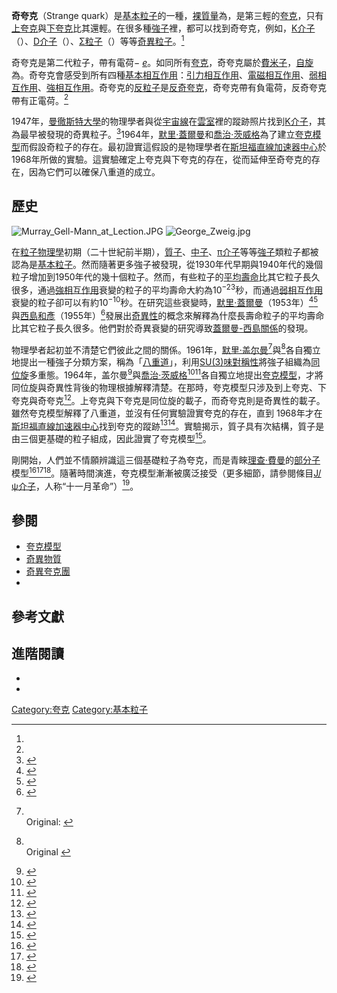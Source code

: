 {{Infobox Particle
| bgcolour =
| name = 奇夸克
| image =
| caption =
| num_types =
| composition = [[基本粒子|基本粒子]]
| family = [[费米子|费米子]]
| group = [[夸克|夸克]]
| generation = 第二代
| interaction = [[强相互作用|强相互作用]]<br>[[弱相互作用|弱相互作用]]<br>[[电磁相互作用|电磁相互作用]]<br>[[引力相互作用|引力相互作用]]
| particle =
| antiparticle = 反奇夸克（{{SubatomicParticle|Strange antiquark}}）
| theorized = [[默里·盖尔曼|默里·盖尔曼]]（1964年）<br>[[乔治·茨威格|乔治·茨威格]]（1964年）
| discovered =1968, [[SLAC|SLAC]]
| symbol ={{SubatomicParticle|Strange quark}}
| mass = {{val|95|5|-5|ul=MeV/c2}}<ref name="PDG2012">{{cite web
  |author=J. Beringer (Particle Data Group)
  |url=http://pdg.lbl.gov/2012/tables/rpp2012-sum-quarks.pdf
  |title=PDGLive Particle Summary 'Quarks (u, d, s, c, b, t, b′, t′, Free)'
  |publisher=Particle Data Group
  |year=2012
  |accessdate=2012-11-30
  |display-authors=etal
  |archive-url=https://web.archive.org/web/20130512010447/http://pdg.lbl.gov/2012/tables/rpp2012-sum-quarks.pdf
  |archive-date=2013-05-12
  |dead-url=yes
  }}</ref>
| decay_time =
| decay_particle = [[上夸克|上夸克]]
| electric_charge = −{{sfrac|1|3}} [[基本电荷|e]]
| color_charge = 是
| spin = {{frac|1|2}}
| num_spin_states =
 |weak_isospin    = {{nowrap|[[手徵性|LH]]: −{{sfrac|1|2}}, [[手徵性|RH]]: 0}}
 |weak_hypercharge= {{nowrap|[[手徵性|LH]]: {{sfrac|1|3}}, [[手徵性|RH]]: −{{sfrac|2|3}}}}
}}

'''奇夸克'''（Strange quark）是[[基本粒子|基本粒子]]的一種，[[夸克#質量|裸質量]]為{{val|95|5|-5|ul=MeV/c2}}，是第三輕的[[夸克|夸克]]，只有[[上夸克|上夸克]]與[[下夸克|下夸克]]比其還輕。在很多種[[強子|強子]]裡，都可以找到奇夸克，例如，[[K介子|K介子]]（{{SubatomicParticle|Kaon}}）、[[D介子|D介子]]（{{SubatomicParticle|Strange D}}）、[[Σ粒子|Σ粒子]]（{{SubatomicParticle|Sigma}}）等等[[奇異物質|奇異粒子]]。<ref name="PDG2012"/>

奇夸克是第二代粒子，帶有電荷−{{sfrac|1|3}} [[基本电荷|''e'']]。如同所有[[夸克|夸克]]，奇夸克屬於[[費米子|費米子]]，[[自旋|自旋]]為{{sfrac|1|2}}。奇夸克會感受到所有四種[[基本相互作用|基本相互作用]]：[[引力相互作用|引力相互作用]]、[[電磁相互作用|電磁相互作用]]、[[弱相互作用|弱相互作用]]、[[強相互作用|強相互作用]]。奇夸克的[[反粒子|反粒子]]是[[反奇夸克|反奇夸克]]，奇夸克帶有負電荷，反奇夸克帶有正電荷。<ref name="PDG2012"/>

1947年，[[曼徹斯特大學|曼徹斯特大學]]的物理學者{{link-en|喬治·羅徹斯特|George Rochester}}與{{link-en|克里福德·巴特勒|Clifford Butler}}從[[宇宙線|宇宙線]]在[[雲室|雲室]]裡的蹤跡照片找到[[K介子|K介子]]，其為最早被發現的奇異粒子。<ref>{{cite web
 | url =https://timeline.web.cern.ch/clifford-butler-and-george-rochester-discover-the-kaon-first-strange-particle
 | title =Clifford Butler and George Rochester discover the kaon, first strange particle
 | website =CERN timelines
 | publisher =CERN
 | accessdate =2018-07-17
 | archive-date =2018-07-18
 | archive-url =https://web.archive.org/web/20180718030711/https://timeline.web.cern.ch/clifford-butler-and-george-rochester-discover-the-kaon-first-strange-particle
 | dead-url =no
 }}</ref>1964年，[[默里·蓋爾曼|默里·蓋爾曼]]和[[喬治·茨威格|喬治·茨威格]]為了建立[[夸克模型|夸克模型]]而假設奇粒子的存在。最初證實這假設的是物理學者在[[斯坦福直線加速器中心|斯坦福直線加速器中心]]於1968年所做的{{le|深度非弹性碰撞|Deep inelastic scattering}}實驗。這實驗確定上夸克與下夸克的存在，從而延伸至奇夸克的存在，因為它們可以確保八重道的成立。

==歷史==
[[File:Murray_Gell-Mann_at_Lection.JPG|thumb]]
[[File:George_Zweig.jpg|thumb]]

在[[粒子物理學|粒子物理學]]初期（二十世紀前半期），[[質子|質子]]、[[中子|中子]]、[[π介子|π介子]]等等[[強子|強子]]類粒子都被認為是[[基本粒子|基本粒子]]。然而隨著更多強子被發現，{{le|粒子園|particle zoo}}從1930年代早期與1940年代的幾個粒子增加到1950年代的幾十個粒子。然而，有些粒子的[[指数衰减#平均寿命|平均壽命]]比其它粒子長久很多，通過[[強相互作用|強相互作用]]衰變的粒子的平均壽命大約為10<sup>−23</sup>秒，而通過[[弱相互作用|弱相互作用]]衰變的粒子卻可以有約10<sup>−10</sup>秒。在研究這些衰變時，[[默里·蓋爾曼|默里·蓋爾曼]]（1953年）<ref>
{{cite journal
 |author=M. Gell-Mann
 |year=1953
 |title=Isotopic Spin and New Unstable Particles
 |journal=[[Physical_Review|Physical Review]]
 |volume=92 |issue= 3|page=833
 |doi=10.1103/PhysRev.92.833
|bibcode = 1953PhRv...92..833G }}</ref><ref>{{cite book
 |last=G. Johnson
 |year=2000
 |title=Strange Beauty: Murray Gell-Mann and the Revolution in Twentieth-Century Physics
 |url=https://books.google.com/books?id=iY0buZJ3kRAC&pg=PA119&lpg=PA119&dq=Isotopic+Spin+and+New+Unstable+Particles#v=onepage&q=Isotopic%20Spin%20and%20New%20Unstable%20Particles&f=false
 |page=119
 |publisher=[[Random_House|Random House]]
 |isbn=0-679-43764-9
 |quote=By the end of the summer ... [Gell-Mann] completed his first paper, "Isotopic Spin and Curious Particles" and send it of to ''Physical Review''. The editors hated the title, so he amended it to "Strange Particles". They wouldn't go for that either—never mind that almost everybody used the term—suggesting insteand "Isotopic Spin and New Unstable Particles".
 |access-date=2018-07-17
 |archive-date=2019-05-02
 |archive-url=https://web.archive.org/web/20190502040039/https://books.google.com/books?id=iY0buZJ3kRAC&pg=PA119&lpg=PA119&dq=Isotopic+Spin+and+New+Unstable+Particles#v=onepage&q=Isotopic%20Spin%20and%20New%20Unstable%20Particles&f=false
 |dead-url=no
 }}</ref>與[[西島和彥|西島和彥]]（1955年）<ref>
{{cite journal
 |last=K. Nishijima
 |year=1955
 |first1=Kazuhiko
 |title=Charge Independence Theory of V Particles
 |journal=Progress of Theoretical Physics
 |volume=13 |page=285
 |doi=10.1143/PTP.13.285
|bibcode = 1955PThPh..13..285N
 |issue=3 }}</ref>發展出[[奇異性|奇異性]]的概念來解釋為什麼長壽命粒子的平均壽命比其它粒子長久很多。他們對於奇異衰變的研究導致[[蓋爾曼-西島關係|蓋爾曼-西島關係]]的發現。

物理學者起初並不清楚它們彼此之間的關係。1961年，[[默里·盖尔曼|默里·盖尔曼]]<ref>
{{cite book
 |author=M. Gell-Mann
 |year=2000 |origyear=1964
 |chapter=The Eightfold Way: A theory of strong interaction symmetry
 |editor=M. Gell-Mann, Y. Ne'eman
 |title=The Eightfold Way
 |page=11
 |publisher=Westview Press
 |isbn=0-7382-0299-1
}}<br> Original: {{Cite document
 |author=M. Gell-Mann
 |year=1961
 |title=The Eightfold Way: A theory of strong interaction symmetry
 |work=Synchrotron Laboratory Report CTSL-20
 |publisher=California Institute of Technology
 |postscript=<!--None-->
}}</ref>與{{le|尤瓦爾·內埃曼|Yuval Ne'eman}}<ref>
{{cite book
 |author=Y. Ne'eman
 |year=2000 |origyear=1964
 |chapter=Derivation of strong interactions from gauge invariance
 |editor=M. Gell-Mann, Y. Ne'eman
 |title=The Eightfold Way
 |publisher=Westview Press
 |isbn=0-7382-0299-1
}}<br>Original {{cite journal
 |author=Y. Ne'eman
 |year=1961
 |title=Derivation of strong interactions from gauge invariance
 |journal=Nuclear Physics
 |volume=26 |pages=222
 |doi=10.1016/0029-5582(61)90134-1
 |bibcode = 1961NucPh..26..222N
 |issue=2 }}</ref>各自獨立地提出一種強子分類方案，稱為「[[八重道|八重道]]」，利用[[特殊酉群|SU(3)]][[味_(粒子物理學)|味對稱性]]將強子組織為[[同位旋|同位旋]]多重態。1964年，盖尔曼<ref name="Gell-Man1964">
{{cite journal
 |author=M. Gell-Mann
 |title=A Schematic Model of Baryons and Mesons
 |journal=Physics Letters
 |volume=8 |issue=3 |pages=214–215
 |year=1964
 |doi=10.1016/S0031-9163(64)92001-3
|bibcode=1964PhL.....8..214G
}}</ref>與[[喬治·茨威格|喬治·茨威格]]<ref name="Zweig1964a">
{{cite journal
 |author=G. Zweig
 |title=An SU(3) Model for Strong Interaction Symmetry and its Breaking
 |journal=CERN Report No.8181/Th 8419
 |year=1964
}}</ref><ref name="Zweig1964b">
{{cite journal
 |author=G. Zweig
 |title=An SU(3) Model for Strong Interaction Symmetry and its Breaking: II
 |journal=CERN Report No.8419/Th 8412
 |year=1964
}}</ref>各自獨立地提出[[夸克模型|夸克模型]]，才將同位旋與奇異性背後的物理根據解釋清楚。在那時，夸克模型只涉及到上夸克、下夸克與奇夸克<ref name="Carithers">{{cite journal
 |author=B. Carithers, P. Grannis
 |title=Discovery of the Top Quark
 |url=http://www.slac.stanford.edu/pubs/beamline/25/3/25-3-carithers.pdf
 |format=PDF
 |journal=Beam Line
 |volume=25
 |issue=3
 |pages=4–16
 |publisher=[[SLAC|SLAC]]
 |year=1995
 |accessdate=2008-09-23
 |archive-date=2016-12-03
 |archive-url=https://web.archive.org/web/20161203184213/http://www.slac.stanford.edu/pubs/beamline/25/3/25-3-carithers.pdf
 |dead-url=no
 }}</ref>。上夸克與下夸克是同位旋的載子，而奇夸克則是奇異性的載子。雖然夸克模型解釋了八重道，並沒有任何實驗證實夸克的存在，直到 1968年才在[[斯坦福直線加速器中心|斯坦福直線加速器中心]]找到夸克的蹤跡<ref name="Bloom">
{{cite journal
 |author=E. D. Bloom ''et al.''
 |title=High-Energy Inelastic ''e''–''p'' Scattering at 6° and 10°
 |journal=[[Physical_Review_Letters|Physical Review Letters]]
 |volume=23 |issue=16 |pages=930–934
 |year=1969
 |doi=10.1103/PhysRevLett.23.930
|bibcode=1969PhRvL..23..930B
 |last2=Coward
 |first2=D.
 |last3=Destaebler
 |first3=H.
 |last4=Drees
 |first4=J.
 |last5=Miller
 |first5=G.
 |last6=Mo
 |first6=L.
 |last7=Taylor
 |first7=R.
 |last8=Breidenbach
 |first8=M.
 |last9=Friedman
 |first9=J.
|last10=Hartmann
 |first10=G.
 |last11=Kendall
 |first11=H.
 |display-authors=8
 }}</ref><ref name="Breidenbach">
{{cite journal
 |author=M. Breidenbach
 |title=Observed Behavior of Highly Inelastic Electron–Proton Scattering
 |journal=[[Physical_Review_Letters|Physical Review Letters]]
 |volume=23 |issue=16 |pages=935–939
 |year=1969
 |doi=10.1103/PhysRevLett.23.935
|bibcode=1969PhRvL..23..935B
 |last2=Friedman
 |first2=J.
 |last3=Kendall
 |first3=H.
 |last4=Bloom
 |first4=E.
 |last5=Coward
 |first5=D.
 |last6=Destaebler
 |first6=H.
 |last7=Drees
 |first7=J.
 |last8=Mo
 |first8=L.
 |last9=Taylor
 |first9=R.
 |display-authors=et al
}}</ref>。{{le|深度非弹性碰撞|Deep inelastic scattering}}實驗揭示，質子具有次結構，質子是由三個更基礎的粒子組成，因此證實了夸克模型<ref>{{cite web
 |author      = J. I. Friedman
 |title       = The Road to the Nobel Prize
 |url         = http://www.hueuni.edu.vn/hueuni/en/news_detail.php?NewsID=1606&PHPSESSID=909807ffc5b9c0288cc8d137ff063c72
 |publisher   = Hue University
 |year        = 
 |accessdate  = 2008-09-29
 |deadurl     = yes
 |archiveurl  = https://web.archive.org/web/20081225093044/http://www.hueuni.edu.vn/hueuni/en/news_detail.php?NewsID=1606&PHPSESSID=909807ffc5b9c0288cc8d137ff063c72
 |archivedate = 2008-12-25
 |df          = 
}}</ref>。

剛開始，人們並不情願辨識這三個基礎粒子為夸克，而是青睞[[理查·費曼|理查·費曼]]的[[部分子|部分子]]模型<ref>
{{cite journal
 |author=R. P. Feynman
 |title=Very High-Energy Collisions of Hadrons
 |journal=Physical Review Letters
 |volume=23 |issue=24 |pages=1415–1417
 |year=1969
 |doi=10.1103/PhysRevLett.23.1415
|bibcode=1969PhRvL..23.1415F
}}</ref><ref>
{{cite journal
 |author=S. Kretzer
 |title=CTEQ6 Parton Distributions with Heavy Quark Mass Effects
 |journal=Physical Review D
 |volume=69 |issue=11 |page=114005
 |year=2004
 |arxiv=hep-ph/0307022
 |doi=10.1103/PhysRevD.69.114005
|bibcode = 2004PhRvD..69k4005K
 |last2=Lai
 |first2=H.
 |last3=Olness
 |first3=Fredrick
 |last4=Tung
 |first4=W. |display-authors=etal}}</ref><ref name="Griffiths">
{{cite book
 |author=D. J. Griffiths
 |title=Introduction to Elementary Particles
 |url=https://archive.org/details/introductiontoel00grif_780
 |page=[https://archive.org/details/introductiontoel00grif_780/page/n52 42]
 |publisher=John Wiley & Sons
 |year=1987
 |isbn=0-471-60386-4
}}</ref>。隨著時間演進，夸克模型漸漸被廣泛接受（更多細節，請參閱條目[[J/ψ介子|J/ψ介子]]，人称“十一月革命”）<ref>
{{cite book
 |author=M. E. Peskin, D. V. Schroeder
 |year=1995
 |title=An introduction to quantum field theory
 |url=https://archive.org/details/introductiontoqu0000pesk
 |page=[https://archive.org/details/introductiontoqu0000pesk/page/556 556]
 |publisher=Addison–Wesley
 |isbn=0-201-50397-2
}}</ref>。

==參閱==
* [[夸克模型|夸克模型]]
* [[奇異物質|奇異物質]]
* [[奇異夸克團|奇異夸克團]]
* {{le|奇異星|Strange star}}

==參考文獻==
{{Reflist|40em}}

==進階閱讀==
*{{cite web
 |author=R. Nave
 |title=Quarks
 |url=http://hyperphysics.phy-astr.gsu.edu/hbase/Particles/quark.html
 |work=HyperPhysics
 |publisher=[[Georgia_State_University|Georgia State University]], Department of Physics and Astronomy
 |year=
 |accessdate=2008-06-29
 |archive-date=2015-09-05
 |archive-url=https://web.archive.org/web/20150905155121/http://hyperphysics.phy-astr.gsu.edu/hbase/particles/quark.html
 |dead-url=no
 }}
*{{cite book
 |author=A. Pickering
 |title=Constructing Quarks
 |pages=114–125
 |publisher=[[University_of_Chicago_Press|University of Chicago Press]]
 |year=1984
 |isbn=0-226-66799-5
}}

{{Particles}}
{{DEFAULTSORT:Q}}
[[Category:夸克|Category:夸克]]
[[Category:基本粒子|Category:基本粒子]]